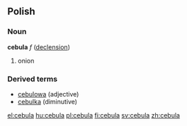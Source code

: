 ==Polish==
===Noun===
'''cebula''' ''f'' ([[Wiktionary Appendix:Polish hard feminine noun declension|declension]])
# onion 

===Derived terms===
* [[cebulowa]] (adjective)
* [[cebulka]] (diminutive)

[[el:cebula]]
[[hu:cebula]]
[[pl:cebula]]
[[fi:cebula]]
[[sv:cebula]]
[[zh:cebula]]